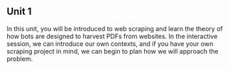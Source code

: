 ## Unit 1 {.unnumbered}

In this unit, you will be introduced to web scraping and learn the theory of how bots are designed to harvest PDFs from websites. In the interactive session, we can introduce our own contexts, and if you have your own scraping project in mind, we can begin to plan how we will approach the problem. 